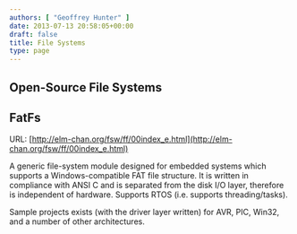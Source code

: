 ```yaml
---
authors: [ "Geoffrey Hunter" ]
date: 2013-07-13 20:58:05+00:00
draft: false
title: File Systems
type: page
---
```



<WarningIsNotes />

## Open-Source File Systems

## FatFs

URL: [http://elm-chan.org/fsw/ff/00index_e.html](http://elm-chan.org/fsw/ff/00index_e.html)

A generic file-system module designed for embedded systems which supports a Windows-compatible FAT file structure. It is written in compliance with ANSI C and is separated from the disk I/O layer, therefore is independent of hardware. Supports RTOS (i.e. supports threading/tasks).

Sample projects exists (with the driver layer written) for AVR, PIC, Win32, and a number of other architectures.

